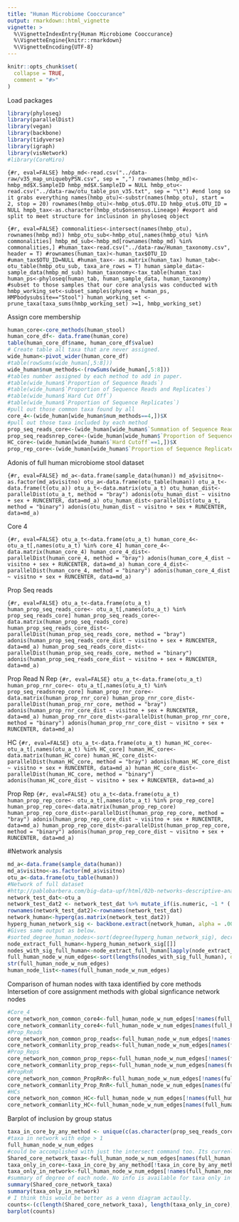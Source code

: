 ```yaml
---
title: "Human Microbiome Cooccurance"
output: rmarkdown::html_vignette
vignette: >
  %\VignetteIndexEntry{Human Microbiome Cooccurance}
  %\VignetteEngine{knitr::rmarkdown}
  %\VignetteEncoding{UTF-8}
---
```


```r
knitr::opts_chunk$set(
  collapse = TRUE,
  comment = "#>"
)
```

Load packages
```r
library(phyloseq)
library(parallelDist)
library(vegan)
library(backbone)
library(tidyverse)
library(igraph)
library(visNetwork)
#library(CoreMiro)
```

```{#r, eval=FALSE}
hmbp_md<-read.csv("../data-raw/v35_map_uniquebyPSN.csv", sep = ",")
rownames(hmbp_md)<-hmbp_md$X.SampleID
hmbp_md$X.SampleID = NULL
hmbp_otu<-read.csv("../data-raw/otu_table_psn_v35.txt", sep = "\t")
#end long so it grabs everything
names(hmbp_otu)<-substr(names(hmbp_otu), start = 2, stop = 20)
rownames(hmbp_otu)<-hmbp_otu$.OTU.ID
hmbp_otu$.OTU_ID = NULL
hmpb_tax<-as.character(hmbp_otu$onsensus.Lineage)
#export and split to meet structure for inclusinon in phyloseq object
```

```{#r, eval=FALSE}
commonalities<-intersect(names(hmbp_otu), rownames(hmbp_md))
hmbp_otu_sub<-hmbp_otu[,names(hmbp_otu) %in% commonalities]
hmbp_md_sub<-hmbp_md[rownames(hmbp_md) %in% commonalities,]
#human_tax<-read.csv("../data-raw/Human_taxonomy.csv", header = T)
#rownames(human_tax)<-human_tax$OTU_ID
#uman_tax$OTU_ID=NULL
#human_tax<- as.matrix(human_tax)
human_tab<- otu_table(hmbp_otu_sub, taxa_are_rows = T)
human_sample_data<-sample_data(hmbp_md_sub)
human_taxonomy<-tax_table(human_tax)
human_ps<-phyloseq(human_tab, human_sample_data, human_taxonomy)
#subset to those samples that our core analysis was conducted with
hmbp_working_set<-subset_samples(physeq = human_ps, HMPbodysubsite=="Stool")
human_working_set <- prune_taxa(taxa_sums(hmbp_working_set) >=1, hmbp_working_set)
```

Assign core membership
```r
human_core<-core_methods(human_stool)
human_core_df<- data.frame(human_core)
table(human_core_df$name, human_core_df$value)
# Create table all taxa that are never assigned.
wide_human<-pivot_wider(human_core_df)
#table(rowSums(wide_human[,5:8]))
wide_human$num_methods<-(rowSums(wide_human[,5:8]))
#tables number assigned by each method to add in paper. 
#table(wide_human$`Proportion of Sequence Reads`)
#table(wide_human$`Proportion of Sequence Reads and Replicates`)
#table(wide_human$`Hard Cut Off`)
#table(wide_human$`Proportion of Sequence Replicates`)
#pull out those common taxa found by all
core_4<-(wide_human[wide_human$num_methods==4,])$X
#pull out those taxa included by each method
prop_seq_reads_core<-(wide_human[wide_human$`Summation of Sequence Reads`==1,])$X
prop_seq_readsnrep_core<-(wide_human[wide_human$`Proportion of Sequence Reads and Replicates`==1,])$X
HC_core<-(wide_human[wide_human$`Hard Cutoff`==1,])$X
prop_rep_core<-(wide_human[wide_human$`Proportion of Sequence Replicates`==1,])$X
```

Adonis of full human microbiome stool dataset

```{#r, eval=FALSE}
md_a<-data.frame(sample_data(human))
md_a$visitno<-as.factor(md_a$visitno)
otu_a<-data.frame(otu_table(human))
otu_a_t<-data.frame(t(otu_a))
otu_a_t<-data.matrix(otu_a_t)
otu_human_dist<-parallelDist(otu_a_t, method = "bray")
adonis(otu_human_dist ~ visitno + sex + RUNCENTER, data=md_a)
otu_human_dist<-parallelDist(otu_a_t, method = "binary")
adonis(otu_human_dist ~ visitno + sex + RUNCENTER, data=md_a)
```

Core 4

```{#r, eval=FALSE}
otu_a_t<-data.frame(otu_a_t)
human_core_4<- otu_a_t[,names(otu_a_t) %in% core_4]
human_core_4<-data.matrix(human_core_4)
human_core_4_dist<-parallelDist(human_core_4, method = "bray")
adonis(human_core_4_dist ~ visitno + sex + RUNCENTER, data=md_a)
human_core_4_dist<-parallelDist(human_core_4, method = "binary")
adonis(human_core_4_dist ~ visitno + sex + RUNCENTER, data=md_a)
```

Prop Seq reads

```{#r, eval=FALSE}
otu_a_t<-data.frame(otu_a_t)
human_prop_seq_reads_core<- otu_a_t[,names(otu_a_t) %in% prop_seq_reads_core]
human_prop_seq_reads_core<-data.matrix(human_prop_seq_reads_core)
human_prop_seq_reads_core_dist<-parallelDist(human_prop_seq_reads_core, method = "bray")
adonis(human_prop_seq_reads_core_dist ~ visitno + sex + RUNCENTER, data=md_a)
human_prop_seq_reads_core_dist<-parallelDist(human_prop_seq_reads_core, method = "binary")
adonis(human_prop_seq_reads_core_dist ~ visitno + sex + RUNCENTER, data=md_a)
```

Prop Read N Rep
```{#r, eval=FALSE}
otu_a_t<-data.frame(otu_a_t)
human_prop_rnr_core<- otu_a_t[,names(otu_a_t) %in% prop_seq_readsnrep_core]
human_prop_rnr_core<-data.matrix(human_prop_rnr_core)
human_prop_rnr_core_dist<-parallelDist(human_prop_rnr_core, method = "bray")
adonis(human_prop_rnr_core_dist ~ visitno + sex + RUNCENTER, data=md_a)
human_prop_rnr_core_dist<-parallelDist(human_prop_rnr_core, method = "binary")
adonis(human_prop_rnr_core_dist ~ visitno + sex + RUNCENTER, data=md_a)
```

HC
```{#r, eval=FALSE}
otu_a_t<-data.frame(otu_a_t)
human_HC_core<- otu_a_t[,names(otu_a_t) %in% HC_core]
human_HC_core<-data.matrix(human_HC_core)
human_HC_core_dist<-parallelDist(human_HC_core, method = "bray")
adonis(human_HC_core_dist ~ visitno + sex + RUNCENTER, data=md_a)
human_HC_core_dist<-parallelDist(human_HC_core, method = "binary")
adonis(human_HC_core_dist ~ visitno + sex + RUNCENTER, data=md_a)
```

Prop Rep
```{#r, eval=FALSE}
otu_a_t<-data.frame(otu_a_t)
human_prop_rep_core<- otu_a_t[,names(otu_a_t) %in% prop_rep_core]
human_prop_rep_core<-data.matrix(human_prop_rep_core)
human_prop_rep_core_dist<-parallelDist(human_prop_rep_core, method = "bray")
adonis(human_prop_rep_core_dist ~ visitno + sex + RUNCENTER, data=md_a)
human_prop_rep_core_dist<-parallelDist(human_prop_rep_core, method = "binary")
adonis(human_prop_rep_core_dist ~ visitno + sex + RUNCENTER, data=md_a)
```

#Network analysis 
```r
md_a<-data.frame(sample_data(human))
md_a$visitno<-as.factor(md_a$visitno)
otu_a<-data.frame(otu_table(human))
#Network of full dataset
#http://pablobarbera.com/big-data-upf/html/02b-networks-descriptive-analysis.html
network_test_dat<-otu_a
network_test_dat2 <- network_test_dat %>% mutate_if(is.numeric, ~1 * (. > 0))
rownames(network_test_dat2)<-rownames(network_test_dat)
network_human<-hyperg(as.matrix(network_test_dat2))
hyperg_human_network_sig <- backbone.extract(network_human, alpha = .0001, class = "igraph", fwer = "bonferroni", narrative = TRUE)
#Gives same output as below.
#sorted_degree_human_nodes<-sort(degree(hyperg_human_network_sig), decreasing = T)
node_extract_full_human<-hyperg_human_network_sig[[]]
nodes_with_sig_full_human<-node_extract_full_human[lapply(node_extract_full_human,length)>0]
full_human_node_w_num_edges<-sort(lengths(nodes_with_sig_full_human), decreasing = T) 
str(full_human_node_w_num_edges)
human_node_list<-names(full_human_node_w_num_edges)
```

Comparison of human nodes with taxa identified by core methods
Intersetion of core assignment methods with global signficance network nodes

```r
#Core_4
core_network_non_common_core4<-full_human_node_w_num_edges[!names(full_human_node_w_num_edges) %in% intersect(core_4, human_node_list)]
core_network_commanlity_core4<-full_human_node_w_num_edges[names(full_human_node_w_num_edges) %in% intersect(core_4, human_node_list)]
#Prop_Reads
core_network_non_common_prop_reads<-full_human_node_w_num_edges[!names(full_human_node_w_num_edges) %in% intersect(prop_seq_reads_core, human_node_list)]
core_network_commanlity_prop_reads<-full_human_node_w_num_edges[names(full_human_node_w_num_edges) %in% intersect(prop_seq_reads_core, human_node_list)]
#Prop_Reps
core_network_non_common_prop_reps<-full_human_node_w_num_edges[!names(full_human_node_w_num_edges) %in% intersect(prop_rep_core, human_node_list)]
core_network_commanlity_prop_reps<-full_human_node_w_num_edges[names(full_human_node_w_num_edges) %in% intersect(prop_rep_core, human_node_list)]
#PropRnR
core_network_non_common_PropRnR<-full_human_node_w_num_edges[!names(full_human_node_w_num_edges) %in% intersect(prop_seq_readsnrep_core, human_node_list)]
core_network_commanlity_Prop_RnR<-full_human_node_w_num_edges[names(full_human_node_w_num_edges) %in% intersect(prop_seq_readsnrep_core, human_node_list)]
#HCs
core_network_non_common_HC<-full_human_node_w_num_edges[!names(full_human_node_w_num_edges) %in% intersect(HC_core, human_node_list)]
core_network_commanlity_HC<-full_human_node_w_num_edges[names(full_human_node_w_num_edges) %in% intersect(HC_core, human_node_list)]
```

Barplot of inclusion by group status
```r
taxa_in_core_by_any_method <- unique(c(as.character(prop_seq_reads_core), as.character(prop_rep_core), as.character(prop_seq_readsnrep_core), as.character(HC_core)))
#taxa in network with edge > 1
full_human_node_w_num_edges
#could be accomplished with just the intersect command too. Its currenlty the long way. 
Shared_core_network_taxa<-full_human_node_w_num_edges[names(full_human_node_w_num_edges) %in% intersect(taxa_in_core_by_any_method, human_node_list)]
taxa_only_in_core<-taxa_in_core_by_any_method[!taxa_in_core_by_any_method %in% names(Shared_core_network_taxa)]
taxa_only_in_network<-full_human_node_w_num_edges[!names(full_human_node_w_num_edges) %in% names(Shared_core_network_taxa)] 
#summary of degree of each node. No info is available for taxa only in the core becasue they werent included in the network. 
summary(Shared_core_network_taxa)
summary(taxa_only_in_network)
# I think this would be better as a venn diagram actaully. 
counts<-(c(length(Shared_core_network_taxa), length(taxa_only_in_core), length(taxa_only_in_network)))
barplot(counts)
```